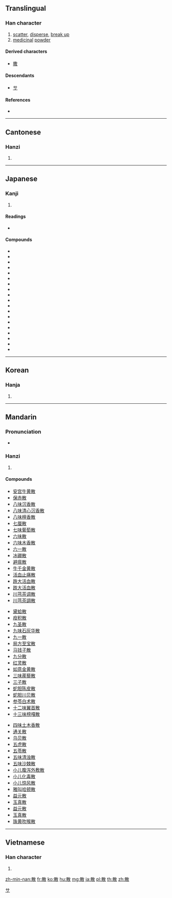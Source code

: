 ==Translingual==

===Han character===
{{Han char|rn=66|rad=攴|as=08|sn=12|four=4824<sub>0</sub>|canj=廿月人大 (TBOK)|ids=⿰⿱[[龷]][[肉|月]][[攵]]}}

# [[scatter]], [[disperse]], [[break up]]
# [[medicinal]] [[powder]]

====Derived characters====
* [[撒]]

====Descendants====
* [[サ]]

====References====
* {{Han ref|kx=0472.340|dkj=13265|dj=0825.180|hdz=21465.150|uh=6563|ud=25955|bh=B4B2|bd=46258}}

----

==Cantonese==

===Hanzi===
{{yue-hanzi|jyut=[[saan2]], [[saan3]]|y=saan2, saan3}}

# {{defn|lang=yue|sort=攴08}}

----

==Japanese==

===Kanji===
{{ja-kanji|grade=4|rs=攴08}}

# {{defn|lang=ja|sort=攴08}}

====Readings====
* {{ja-readings|kanon=[[さん]] (san)|goon=[[さん]] (san)|kun=[[ちる]] (chiru), [[ちらす]] (chirasu), [[ちらかす]] (chirakasu)}}

====Compounds====
* {{l|ja|散逸}}
* {{l|ja|散開}}
* {{l|ja|散見}}
* {{l|ja|散光}}
* {{l|ja|散在}}
* {{l|ja|散財}}
* {{l|ja|散策}}
* {{l|ja|散々}}
* {{l|ja|散水}}
* {{l|ja|散村}}
* {{l|ja|散弾}}
* {{l|ja|散発}}
* {{l|ja|散髪}}
* {{l|ja|散布}}
* {{l|ja|散文}}
* {{l|ja|散歩}}
* {{l|ja|散漫}}
* {{l|ja|散乱}}
* {{l|ja|散蓮華|tr=[[ちりれんげ]], chirirenge}}

[[Category:Han characters from which katakana were derived|サ]]
----

==Korean==

===Hanja===
{{ko-hanja|hangeul=산|eumhun=|rv=san|mr=san|y=san}}

# {{defn|lang=ko|sort=攴08}}

----

==Mandarin==

===Pronunciation===
* {{audio|Zh-sàn.ogg|Audio|lang=cmn}}

===Hanzi===
{{cmn-hanzi|pin=[[sàn]] ([[san4]])|wg=san<sup>4</sup>, or [[sǎn]] ([[san3]])}}

# {{defn|lang=cmn|sort=攴08}}

====Compounds====
{{top3}}
* [[安宫牛黄散]]
* [[保赤散]]
* [[八味沉香散]]
* [[八味清心沉香散]]
* [[八味檀香散]]
* [[七厘散]]
* [[七味葡萄散]]
* [[六味散]]
* [[六味木香散]]
* [[六一散]]
* [[冰硼散]]
* [[避瘟散]]
* [[牛千金黄散]]
* [[活血止痛散]]
* [[跌大活血散]]
* [[跌大活血散]]
* [[川芎茶调散]]
* [[川芎茶調散]]
{{mid3}}
* [[黛蛤散]]
* [[疳积散]]
* [[九圣散]]
* [[九味石灰华散]]
* [[九一散]]
* [[局方至宝散]]
* [[马钱子散]]
* [[九分散]]
* [[红灵散]]
* [[如意金黄散]]
* [[三味蒺藜散]]
* [[三子散]]
* [[蛇胆陈皮散]]
* [[蛇胆川贝散]]
* [[参苓白术散]]
* [[十二味翼首散]]
* [[十三味榜嘎散]]
{{mid3}}
* [[四味土木香散]]
* [[通关散]]
* [[乌贝散]]
* [[五虎散]]
* [[五苓散]]
* [[五味清浊散]]
* [[五味沙棘散]]
* [[小儿腹泻外敷散]]
* [[小儿化毒散]]
* [[小儿惊风散]]
* [[雅叫哈顿散]]
* [[益元散]]
* [[玉真散]]
* [[益元散]]
* [[玉真散]]
* [[珠黄吹喉散]]
{{bottom}}

----

==Vietnamese==

===Han character===
{{vi-hantu|[[tán]], [[tản]], [[tảng]], [[tan]], [[tởn]]|rs=攴08}}

# {{defn|lang=vi|sort=攴08}}

[[zh-min-nan:散]]
[[fr:散]]
[[ko:散]]
[[hu:散]]
[[mg:散]]
[[ja:散]]
[[pl:散]]
[[th:散]]
[[zh:散]]